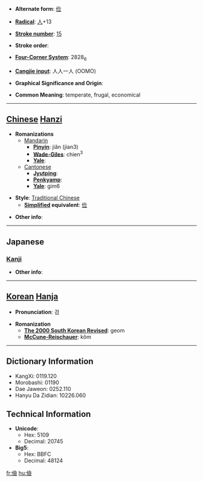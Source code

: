 * '''Alternate form''': [[俭]]

* '''[[Wiktionary:Chinese radical index| Radical]]''': [[Wiktionary:Chinese radical index 人|人]]+13

* '''[[Wiktionary:Chinese total strokes index|Stroke number]]''': [[Wiktionary:Chinese total strokes index 15|15]]

* '''Stroke order''': 

* '''[[Wiktionary:Chinese four corner index|Four-Corner System]]''': 2828<sub>6</sub>

* '''[[Wiktionary:Chinese Cangjie index|Cangjie input]]''': 人人一人 (OOMO)

* '''Graphical Significance and Origin''': 

* '''Common Meaning''': temperate, frugal, economical

----

== [[Chinese]] [[Hanzi]] ==

* '''Romanizations'''
** [[Mandarin]]
*** '''[[Pinyin]]''': jiǎn (jian3)
*** '''[[Wade-Giles]]''': chien<sup>3</sup>
*** '''[[Yale]]''': 
**[[Cantonese]]
***'''[[Jyutping]]''':
***'''[[Penkyamp]]''': 
***'''[[Yale]]''': gim6

* '''Style''': [[Traditional Chinese]] 
** '''[[Simplified Chinese|Simplified]] equivalent''': [[俭]]

* '''Other info''': 

----

==Japanese==
===[[Kanji]]===
{{kanji|on readings=[[けん]] (ken)|kun readings=[[つずまやか]] (tsuzumayaka)}}

* '''Other info''':  

----

== [[Korean]] [[Hanja]] ==

* '''Pronunciation''': 검

* '''Romanization'''
** '''[[The 2000 South Korean Revised Romanization|The 2000 South Korean Revised]]''': geom
** '''[[McCune-Reischauer]]''': kŏm

----

== Dictionary Information ==

* KangXi: 0119.120
* Morobashi: 01190
* Dae Jaweon: 0252.110
* Hanyu Da Zidian: 10226.060

== Technical Information ==

* '''Unicode''':
** Hex: 5109
** Decimal: 20745
* '''Big5''':
** Hex: BBFC
** Decimal: 48124

[[fr:儉]]
[[hu:儉]]